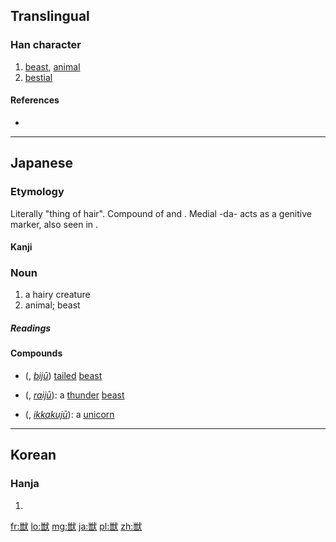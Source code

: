 {{also|獸}}
==Translingual==

===Han character===
{{Han char|rn=94|rad=犬|as=12|sn=15|four=|canj=火口戈大 (FRIK)}}

# [[beast]], [[animal]]
# [[bestial]]

====References====
* {{Han ref|kx=0719.131|dkj=20714|dj=1130.130|hdz=21369.071|uh=7363|ud=29539}}

----

==Japanese==
===Etymology===
Literally "thing of hair". Compound of {{term|毛||tr=ke|hair|lang=ja}} and {{term|物||tr=mono|thing|lang=ja}}. Medial -da- acts as a genitive marker, also seen in {{term|果物||tr=kudamono|fruit|lang=ja}}.

====Kanji====
{{ja-kanji|grade=c|rs=犬12|style=s|kyu=獸}}

===Noun===
{{ja-noun|k|hira=けだもの|rom=kedamono}}

# a hairy creature
# animal; beast

=====Readings=====
{{ja-readings
|on=[[じゅう]] (jū)
|kun=[[けもの]] (kemono), [[けだもの]] (kedamono)
}}

====Compounds====
* {{l|ja|尾獣}} ({{l|ja|びじゅう}}, ''[[bijū]]'') [[tailed]] [[beast]]
* {{l|ja|雷獣}} ({{l|ja|らいじゅう}}, ''[[raijū]]''): a [[thunder]] [[beast]]
* {{l|ja|一角獣}} ({{l|ja|いっかくじゅう}}, ''[[ikkakujū]]''): a [[unicorn]]

----

==Korean==

===Hanja===
{{ko-hanja|hangeul=수|eumhun=|rv=su|mr=su|y=swu}}

# {{defn|lang=ko|sort=犬12}}

[[fr:獣]]
[[lo:獣]]
[[mg:獣]]
[[ja:獣]]
[[pl:獣]]
[[zh:獣]]